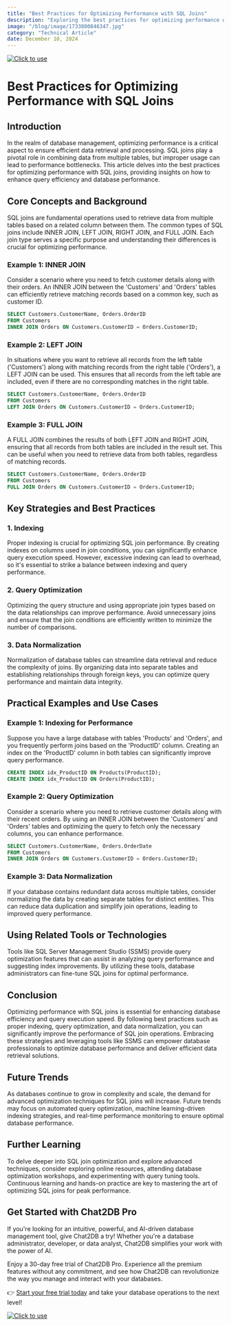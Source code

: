 ```yaml
---
title: "Best Practices for Optimizing Performance with SQL Joins"
description: "Exploring the best practices for optimizing performance with SQL joins and their impact on database efficiency."
image: "/blog/image/1733800846347.jpg"
category: "Technical Article"
date: December 10, 2024
---
```

[![Click to use](/image/blog/bg/chat2db1.png)](https://app.chat2db.ai/)
# Best Practices for Optimizing Performance with SQL Joins


<Authors date="December 10, 2024">
  <Author name="Jing" link="https://chat2db.ai" />
</Authors>

## Introduction

In the realm of database management, optimizing performance is a critical aspect to ensure efficient data retrieval and processing. SQL joins play a pivotal role in combining data from multiple tables, but improper usage can lead to performance bottlenecks. This article delves into the best practices for optimizing performance with SQL joins, providing insights on how to enhance query efficiency and database performance.

## Core Concepts and Background

SQL joins are fundamental operations used to retrieve data from multiple tables based on a related column between them. The common types of SQL joins include INNER JOIN, LEFT JOIN, RIGHT JOIN, and FULL JOIN. Each join type serves a specific purpose and understanding their differences is crucial for optimizing performance.

### Example 1: INNER JOIN

Consider a scenario where you need to fetch customer details along with their orders. An INNER JOIN between the 'Customers' and 'Orders' tables can efficiently retrieve matching records based on a common key, such as customer ID.

```sql
SELECT Customers.CustomerName, Orders.OrderID
FROM Customers
INNER JOIN Orders ON Customers.CustomerID = Orders.CustomerID;
```

### Example 2: LEFT JOIN

In situations where you want to retrieve all records from the left table ('Customers') along with matching records from the right table ('Orders'), a LEFT JOIN can be used. This ensures that all records from the left table are included, even if there are no corresponding matches in the right table.

```sql
SELECT Customers.CustomerName, Orders.OrderID
FROM Customers
LEFT JOIN Orders ON Customers.CustomerID = Orders.CustomerID;
```

### Example 3: FULL JOIN

A FULL JOIN combines the results of both LEFT JOIN and RIGHT JOIN, ensuring that all records from both tables are included in the result set. This can be useful when you need to retrieve data from both tables, regardless of matching records.

```sql
SELECT Customers.CustomerName, Orders.OrderID
FROM Customers
FULL JOIN Orders ON Customers.CustomerID = Orders.CustomerID;
```

## Key Strategies and Best Practices

### 1. Indexing

Proper indexing is crucial for optimizing SQL join performance. By creating indexes on columns used in join conditions, you can significantly enhance query execution speed. However, excessive indexing can lead to overhead, so it's essential to strike a balance between indexing and query performance.

### 2. Query Optimization

Optimizing the query structure and using appropriate join types based on the data relationships can improve performance. Avoid unnecessary joins and ensure that the join conditions are efficiently written to minimize the number of comparisons.

### 3. Data Normalization

Normalization of database tables can streamline data retrieval and reduce the complexity of joins. By organizing data into separate tables and establishing relationships through foreign keys, you can optimize query performance and maintain data integrity.

## Practical Examples and Use Cases

### Example 1: Indexing for Performance

Suppose you have a large database with tables 'Products' and 'Orders', and you frequently perform joins based on the 'ProductID' column. Creating an index on the 'ProductID' column in both tables can significantly improve query performance.

```sql
CREATE INDEX idx_ProductID ON Products(ProductID);
CREATE INDEX idx_ProductID ON Orders(ProductID);
```

### Example 2: Query Optimization

Consider a scenario where you need to retrieve customer details along with their recent orders. By using an INNER JOIN between the 'Customers' and 'Orders' tables and optimizing the query to fetch only the necessary columns, you can enhance performance.

```sql
SELECT Customers.CustomerName, Orders.OrderDate
FROM Customers
INNER JOIN Orders ON Customers.CustomerID = Orders.CustomerID;
```

### Example 3: Data Normalization

If your database contains redundant data across multiple tables, consider normalizing the data by creating separate tables for distinct entities. This can reduce data duplication and simplify join operations, leading to improved query performance.

## Using Related Tools or Technologies

Tools like SQL Server Management Studio (SSMS) provide query optimization features that can assist in analyzing query performance and suggesting index improvements. By utilizing these tools, database administrators can fine-tune SQL joins for optimal performance.

## Conclusion

Optimizing performance with SQL joins is essential for enhancing database efficiency and query execution speed. By following best practices such as proper indexing, query optimization, and data normalization, you can significantly improve the performance of SQL join operations. Embracing these strategies and leveraging tools like SSMS can empower database professionals to optimize database performance and deliver efficient data retrieval solutions.

## Future Trends

As databases continue to grow in complexity and scale, the demand for advanced optimization techniques for SQL joins will increase. Future trends may focus on automated query optimization, machine learning-driven indexing strategies, and real-time performance monitoring to ensure optimal database performance.

## Further Learning

To delve deeper into SQL join optimization and explore advanced techniques, consider exploring online resources, attending database optimization workshops, and experimenting with query tuning tools. Continuous learning and hands-on practice are key to mastering the art of optimizing SQL joins for peak performance.

## Get Started with Chat2DB Pro

If you're looking for an intuitive, powerful, and AI-driven database management tool, give Chat2DB a try! Whether you're a database administrator, developer, or data analyst, Chat2DB simplifies your work with the power of AI.

Enjoy a 30-day free trial of Chat2DB Pro. Experience all the premium features without any commitment, and see how Chat2DB can revolutionize the way you manage and interact with your databases.

👉 [Start your free trial today](https://app.chat2db.ai/) and take your database operations to the next level!

[![Click to use](/image/blog/bg/chat2db.jpg)](https://app.chat2db.ai/)